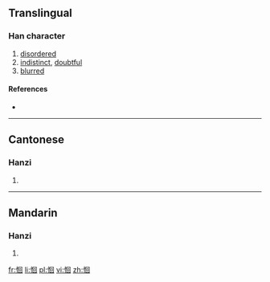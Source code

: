 ==Translingual==

===Han character===
{{Han char|rn=61|rad=心|as=06|sn=9|four=9600<sub>0</sub>|canj=心田口 (PWR)|ids=⿰[[忄]][[回]]}}

# [[disordered]]
# [[indistinct]], [[doubtful]]
# [[blurred]]

====References====
* {{Han ref|kx=0384.260|dkj=10568|dj=0715.080|hdz=42296.020|uh=605B|ud=24667|bh=CEC8|bd=52936}}

----

==Cantonese==

===Hanzi===
{{yue-hanzi|jyut=wui4|y=wui4}}

# {{defn|lang=yue|sort=心06}}

----

==Mandarin==

===Hanzi===
{{cmn-hanzi|pin=[[huí]] ([[hui2]])|wg=hui<sup>2</sup>}}

# {{defn|lang=cmn|sort=心06}}

[[fr:恛]]
[[li:恛]]
[[pl:恛]]
[[vi:恛]]
[[zh:恛]]
